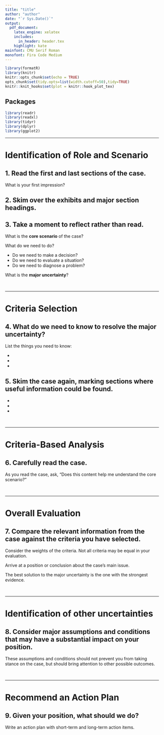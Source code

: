 ---
title: "title"
author: "author"
date: "`r Sys.Date()`"
output: 
  pdf_document:
    latex_engine: xelatex
    includes:
      in_header: header.tex
    highlight: kate
mainfont: CMU Serif Roman
monofont: Fira Code Medium
---

```{r setup, include = FALSE}
library(formatR)
library(knitr)
knitr::opts_chunk$set(echo = TRUE)
opts_chunk$set(tidy.opts=list(width.cutoff=50),tidy=TRUE)
knitr::knit_hooks$set(plot = knitr::hook_plot_tex)
```

## Packages

```{r packages, message=FALSE, warning=FALSE}
library(readr)
library(readxl)
library(tidyr)
library(dplyr)
library(ggplot2)
```

***
# Identification of Role and Scenario

## 1. Read the first and last sections of the case.  

What is your first impression?  
  

## 2. Skim over the exhibits and major section headings.  
  

## 3. Take a moment to reflect rather than read.  

What is the **core scenario** of the case?  
  

What do we need to do?  
  

- Do we need to make a decision?
- Do we need to evaluate a situation?
- Do we need to diagnose a problem?
  

What is the **major uncertainty**?  
  
&nbsp;

***
# Criteria Selection

## 4. What do we need to know to resolve the major uncertainty?  

List the things you need to know:

- 
- 
- 

## 5. Skim the case again, marking sections where useful information could be found.  

- 
- 
- 
  
&nbsp;

***
# Criteria-Based Analysis

## 6. Carefully read the case. 

As you read the case, ask, "Does this content help me understand the core scenario?"  

  
&nbsp;

***
# Overall Evaluation  

## 7. Compare the **relevant** information from the case against the criteria you have selected.

Consider the weights of the criteria. Not all criteria may be equal in your evaluation.  

Arrive at a position or conclusion about the case's main issue.  

The best solution to the major uncertainty is the one with the strongest evidence.  

  
&nbsp;

***
# Identification of other uncertainties
  

## 8. Consider major assumptions and conditions that may have a substantial impact on your position.  

These assumptions and conditions should not prevent you from taking stance on the case, but should bring attention to other possible outcomes.   
  
  
&nbsp;

***
# Recommend an Action Plan

## 9. Given your position, what should we do?  

Write an action plan with short-term and long-term action items.  
  


